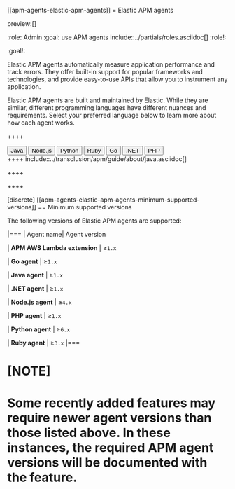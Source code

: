 [[apm-agents-elastic-apm-agents]]
= Elastic APM agents

preview:[]

:role: Admin
:goal: use APM agents
include::../partials/roles.asciidoc[]
:role!:

:goal!:

Elastic APM agents automatically measure application performance and track errors.
They offer built-in support for popular frameworks and technologies, and provide easy-to-use APIs that allow you to instrument any application.

Elastic APM agents are built and maintained by Elastic. While they are similar, different programming languages have different nuances and requirements. Select your preferred language below to learn more about how each agent works.

++++
<div class="tabs" data-tab-group="apm-agents-apm-agents-elastic-apm-agents">
  <div role="tablist" aria-label="apm-agents-apm-agents-elastic-apm-agents">
    <button role="tab" aria-selected="true" aria-controls="apm-agents-apm-agents-elastic-apm-agents-java-panel" id="apm-agents-apm-agents-elastic-apm-agents-java-button">
      Java
    </button>
    <button role="tab" aria-selected="false" aria-controls="apm-agents-apm-agents-elastic-apm-agents-nodejs-panel" id="apm-agents-apm-agents-elastic-apm-agents-nodejs-button" tabindex="-1">
      Node.js
    </button>
    <button role="tab" aria-selected="false" aria-controls="apm-agents-apm-agents-elastic-apm-agents-python-panel" id="apm-agents-apm-agents-elastic-apm-agents-python-button" tabindex="-1">
      Python
    </button>
    <button role="tab" aria-selected="false" aria-controls="apm-agents-apm-agents-elastic-apm-agents-ruby-panel" id="apm-agents-apm-agents-elastic-apm-agents-ruby-button" tabindex="-1">
      Ruby
    </button>
    <button role="tab" aria-selected="false" aria-controls="apm-agents-apm-agents-elastic-apm-agents-go-panel" id="apm-agents-apm-agents-elastic-apm-agents-go-button" tabindex="-1">
      Go
    </button>
    <button role="tab" aria-selected="false" aria-controls="apm-agents-apm-agents-elastic-apm-agents-net-panel" id="apm-agents-apm-agents-elastic-apm-agents-net-button" tabindex="-1">
      .NET
    </button>
    <button role="tab" aria-selected="false" aria-controls="apm-agents-apm-agents-elastic-apm-agents-php-panel" id="apm-agents-apm-agents-elastic-apm-agents-php-button" tabindex="-1">
      PHP
    </button>
  </div>
  <div tabindex="0" role="tabpanel" id="apm-agents-apm-agents-elastic-apm-agents-java-panel" aria-labelledby="apm-agents-apm-agents-elastic-apm-agents-java-button">
++++
include::../transclusion/apm/guide/about/java.asciidoc[]

++++
  </div>
  <div tabindex="0" role="tabpanel" id="apm-agents-apm-agents-elastic-apm-agents-nodejs-panel" aria-labelledby="apm-agents-apm-agents-elastic-apm-agents-nodejs-button" hidden="">
++++
include::../transclusion/apm/guide/about/node.asciidoc[]

++++
  </div>
  <div tabindex="0" role="tabpanel" id="apm-agents-apm-agents-elastic-apm-agents-python-panel" aria-labelledby="apm-agents-apm-agents-elastic-apm-agents-python-button" hidden="">
++++
include::../transclusion/apm/guide/about/python.asciidoc[]

++++
  </div>
  <div tabindex="0" role="tabpanel" id="apm-agents-apm-agents-elastic-apm-agents-ruby-panel" aria-labelledby="apm-agents-apm-agents-elastic-apm-agents-ruby-button" hidden="">
++++
include::../transclusion/apm/guide/about/ruby.asciidoc[]

++++
  </div>
  <div tabindex="0" role="tabpanel" id="apm-agents-apm-agents-elastic-apm-agents-go-panel" aria-labelledby="apm-agents-apm-agents-elastic-apm-agents-go-button" hidden="">
++++
include::../transclusion/apm/guide/about/go.asciidoc[]

++++
  </div>
  <div tabindex="0" role="tabpanel" id="apm-agents-apm-agents-elastic-apm-agents-net-panel" aria-labelledby="apm-agents-apm-agents-elastic-apm-agents-net-button" hidden="">
++++
include::../transclusion/apm/guide/about/net.asciidoc[]

++++
  </div>
  <div tabindex="0" role="tabpanel" id="apm-agents-apm-agents-elastic-apm-agents-php-panel" aria-labelledby="apm-agents-apm-agents-elastic-apm-agents-php-button" hidden="">
++++
include::../transclusion/apm/guide/about/php.asciidoc[]

++++
  </div>
</div>
++++

[discrete]
[[apm-agents-elastic-apm-agents-minimum-supported-versions]]
== Minimum supported versions

The following versions of Elastic APM agents are supported:

|===
| Agent name| Agent version

| **APM AWS Lambda extension**
| ≥`1.x`

| **Go agent**
| ≥`1.x`

| **Java agent**
| ≥`1.x`

| **.NET agent**
| ≥`1.x`

| **Node.js agent**
| ≥`4.x`

| **PHP agent**
| ≥`1.x`

| **Python agent**
| ≥`6.x`

| **Ruby agent**
| ≥`3.x`
|===

[NOTE]
====
Some recently added features may require newer agent versions than those listed above.
In these instances, the required APM agent versions will be documented with the feature.
====
